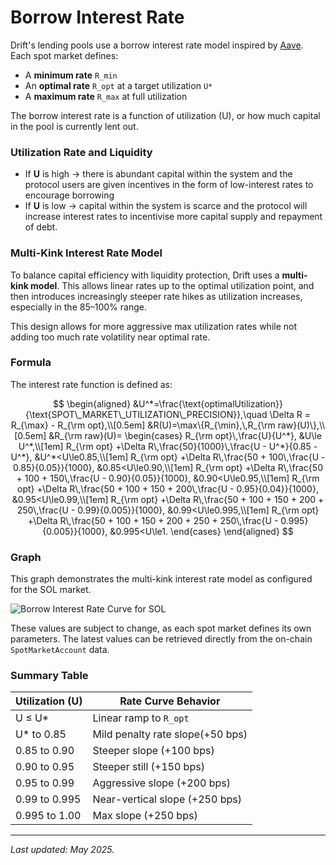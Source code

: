 # Borrow Interest Rate

Drift's lending pools use a borrow interest rate model inspired by [Aave](https://docs.aave.com/risk/liquidity-risk/borrow-interest-rate). 
Each spot market defines:
- A **minimum rate** `R_min`
- An **optimal rate** `R_opt` at a target utilization `U*`
- A **maximum rate** `R_max` at full utilization

The borrow interest rate is a function of utilization (U), or how much capital in the pool is currently lent out.

### Utilization Rate and Liquidity

- If **U** is high -> there is abundant capital within the system and the protocol users are given incentives in the form of low-interest rates to encourage borrowing
- If **U** is low -> capital within the system is scarce and the protocol will increase interest rates to incentivise more capital supply and repayment of debt.

### Multi-Kink Interest Rate Model
To balance capital efficiency with liquidity protection, Drift uses a **multi-kink model**. This allows linear rates up to the optimal utilization point, and then introduces increasingly steeper rate hikes as utilization increases, especially in the 85–100% range.

This design allows for more aggressive max utilization rates while not adding too much rate volatility near optimal rate.

### Formula

The interest rate function is defined as:

$$
\begin{aligned}
&U^*=\frac{\text{optimalUtilization}}{\text{SPOT\_MARKET\_UTILIZATION\_PRECISION}},\quad
\Delta R = R_{\max} - R_{\rm opt},\\[0.5em]
&R(U)=\max\{R_{\min},\,R_{\rm raw}(U)\},\\[0.5em]
&R_{\rm raw}(U)=
\begin{cases}
R_{\rm opt}\,\frac{U}{U^*}, &U\le U^*,\\[1em]
R_{\rm opt}
+\Delta R\,\frac{50}{1000}\,\frac{U - U^*}{0.85 - U^*}, &U^*<U\le0.85,\\[1em]
R_{\rm opt}
+\Delta R\,\frac{50 + 100\,\frac{U - 0.85}{0.05}}{1000}, &0.85<U\le0.90,\\[1em]
R_{\rm opt}
+\Delta R\,\frac{50 + 100 + 150\,\frac{U - 0.90}{0.05}}{1000}, &0.90<U\le0.95,\\[1em]
R_{\rm opt}
+\Delta R\,\frac{50 + 100 + 150 + 200\,\frac{U - 0.95}{0.04}}{1000}, &0.95<U\le0.99,\\[1em]
R_{\rm opt}
+\Delta R\,\frac{50 + 100 + 150 + 200 + 250\,\frac{U - 0.99}{0.005}}{1000}, &0.99<U\le0.995,\\[1em]
R_{\rm opt}
+\Delta R\,\frac{50 + 100 + 150 + 200 + 250 + 250\,\frac{U - 0.995}{0.005}}{1000}, &0.995<U\le1.
\end{cases}
\end{aligned}
$$

### Graph

This graph demonstrates the multi-kink interest rate model as configured for the SOL market.

<div style={{ margin: '1.5rem 0' }}>
  <img src="/assets/sol.png" alt="Borrow Interest Rate Curve for SOL" />
</div>

These values are subject to change, as each spot market defines its own parameters. 
The latest values can be retrieved directly from the on-chain `SpotMarketAccount` data.

### Summary Table

| Utilization (U)    | Rate Curve Behavior                   |
|--------------------|----------------------------------------|
| U ≤ U*             | Linear ramp to `R_opt`                 |
| U* to 0.85          | Mild penalty rate slope(+50 bps)     |
| 0.85 to 0.90        | Steeper slope (+100 bps)          |
| 0.90 to 0.95        | Steeper still (+150 bps)          |
| 0.95 to 0.99        | Aggressive slope (+200 bps)       |
| 0.99 to 0.995       | Near-vertical slope (+250 bps)    |
| 0.995 to 1.00       | Max slope (+250 bps)        |

---
_Last updated: May 2025._
